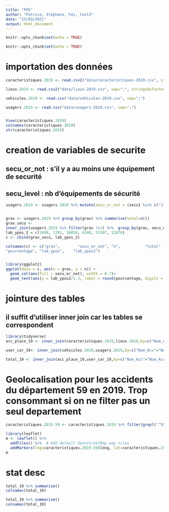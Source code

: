 ---
title: "PFE"
author: "Patrice, Stéphane, Fei, test3"
date: "23/03/2021"
output: html_document
---

```{r setup, include=FALSE}
knitr::opts_chunk$set(echo = TRUE)
```



```{r setup, include=FALSE}
knitr::opts_chunk$set(echo = TRUE)
```

# importation des données
```{r}
caracteristiques.2019 <- read.csv2("data/caracteristiques-2019.csv", stringsAsFactors=TRUE)

lieux.2019 <- read.csv2("data/lieux-2019.csv", sep=";", stringsAsFactors=TRUE)

vehicules.2019 <- read.csv("data/vehicules-2019.csv", sep=";")

usagers.2019 <- read.csv("data/usagers-2019.csv", sep=";")


View(caracteristiques.2019)
colnames(caracteristiques.2019)
str(caracteristiques.2019)

```

# creation de variables de securite
## secu_or_not : s'il y a au moins une équipement de securité
## secu_level : nb d'équipements de sécurité
```{r}
usagers.2019 <- usagers.2019 %>% mutate(secu_or_not = (secu1 %in% c("1", "2","3","4","5", "6","7")) | (secu2 %in% c("1", "2","3","4","5", "6","7")) | (secu3 %in% c("1", "2","3","4","5", "6","7")), secu_level = (secu1 %in% c("1", "2","3","4","5", "6","7")) + (secu2 %in% c("1", "2","3","4","5", "6","7")) + (secu3 %in% c("1", "2","3","4","5", "6","7")))


grav <- usagers.2019 %>% group_by(grav) %>% summarise(total=n())
grav_secu <- 
inner_join(usagers.2019 %>% filter(grav !=1) %>%  group_by(grav, secu_or_not) %>% summarise(n=n()), grav, by = "grav") %>% mutate(pourcentage = n/total) %>% mutate(lab_ypos = cumsum(n))
lab_ypos_2 = c(3498, 1391, 20858, 6240, 53307, 12878)
c <- cbind(grav_secu, lab_ypos_2)

colnames(c) <- c("grav",        "secu_or_not", "n",           "total"   ,  
"pourcentage", "lab_ypos",    "lab_ypos2") 


library(ggplot2)
ggplot(data = c, aes(x = grav, y = n)) +
  geom_col(aes(fill = secu_or_not), width = 0.7)+
  geom_text(aes(y = lab_ypos2/1.2, label = round(pourcentage, digits = 2), group =secu_or_not), color = "white")

```

# jointure des tables
## il suffit d'utiliser inner join car les tables se correspondent

```{r}
library(tidyverse)
acc_place_19 <- inner_join(caracteristiques.2019,lieux.2019,by=c("Num_Acc"="Num_Acc"));

user_car_19<- inner_join(vehicules.2019,usagers.2019,by=c("Num_Acc"="Num_Acc", "id_vehicule" = "id_vehicule", "num_veh" = "num_veh"));

total_19 <- inner_join(acc_place_19,user_car_19,by=c("Num_Acc"="Num_Acc"));

```

# Geolocalisation pour les accidents du département 59 en 2019. Trop consommant si on ne filter pas un seul departement

```{r}
caracteristiques.2019.59 <- caracteristiques.2019 %>% filter(grepl('^59',com))

library(leaflet)
m <- leaflet() %>%
  addTiles() %>%  # Add default OpenStreetMap map tiles
  addMarkers(lng=caracteristiques.2019.59$long, lat=caracteristiques.2019.59$lat , popup=caracteristiques.2019.59$adr)
m  
```

# stat desc
```{r}
total_19 %>% summarise()
colnames(total_19)
```
```{r}
total_19 %>% summarise()
colnames(total_19)
```

